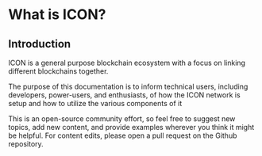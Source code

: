 # What is ICON?
## Introduction

ICON is a general purpose blockchain ecosystem with a focus on linking different blockchains together.

The purpose of this documentation is to inform technical users, including developers, power-users, and enthusiasts, of how the ICON network is setup and how to utilize the various components of it

This is an open-source community effort, so feel free to suggest new topics, add new content, and provide examples wherever you think it might be helpful. For content edits, please open a pull request on the Github repository.
